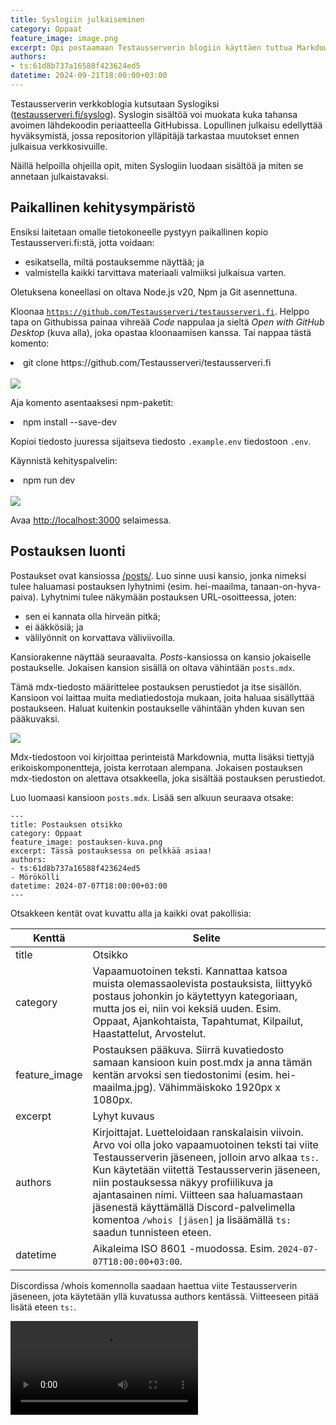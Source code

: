 ```yaml
---
title: Syslogiin julkaiseminen
category: Oppaat
feature_image: image.png
excerpt: Opi postaamaan Testausserverin blogiin käyttäen tuttua Markdown-formaattia ja GitHubia! Helppoa kuin heinänteko.
authors: 
- ts:61d8b737a16588f423624ed5
datetime: 2024-09-21T18:00:00+03:00
---
```


Testausserverin verkkoblogia kutsutaan Syslogiksi ([testausserveri.fi/syslog](https://testausserveri.fi/syslog)). Syslogin sisältöä voi muokata kuka tahansa avoimen lähdekoodin periaatteella GitHubissa. Lopullinen julkaisu edellyttää hyväksymistä, jossa repositorion ylläpitäjä tarkastaa muutokset ennen julkaisua verkkosivuille.

Näillä helpoilla ohjeilla opit, miten Syslogiin luodaan sisältöä ja miten se annetaan julkaistavaksi. 

## Paikallinen kehitysympäristö

Ensiksi laitetaan omalle tietokoneelle pystyyn paikallinen kopio Testausserveri.fi:stä, jotta voidaan:
- esikatsella, miltä postauksemme näyttää; ja
- valmistella kaikki tarvittava materiaali valmiiksi julkaisua varten.

Oletuksena koneellasi on oltava Node.js v20, Npm ja Git asennettuna.

Kloonaa [`https://github.com/Testausserveri/testausserveri.fi`](https://github.com/Testausserveri/testausserveri.fi). Helppo tapa on Githubissa painaa vihreää *Code* nappulaa ja sieltä *Open with GitHub Desktop* (kuva alla), joka opastaa kloonaamisen kanssa. Tai nappaa tästä komento:

<Terminal>
<li>git clone https://github.com/Testausserveri/testausserveri.fi</li>
</Terminal>

<br />
<Image src="github-clone.png" />

Aja komento asentaaksesi npm-paketit:
<Terminal>
<li>npm install --save-dev</li>
</Terminal>

Kopioi tiedosto juuressa sijaitseva tiedosto `.example.env` tiedostoon `.env`.

Käynnistä kehityspalvelin:
<Terminal>
<li>npm run dev</li>
</Terminal>

<br />
<Image src="npm-run-dev.png" caption="Palvelin käynnistyi onnistuneesti." />

Avaa [http://localhost:3000](http://localhost:3000) selaimessa.

## Postauksen luonti

Postaukset ovat kansiossa [/posts/](https://github.com/Testausserveri/testausserveri.fi/tree/coal/posts). Luo sinne uusi kansio, jonka nimeksi tulee haluamasi postauksen lyhytnimi (esim. hei-maailma, tanaan-on-hyva-paiva). Lyhytnimi tulee näkymään postauksen URL-osoitteessa, joten:

* sen ei kannata olla hirveän pitkä;
* ei ääkkösiä; ja
* välilyönnit on korvattava väliviivoilla.

Kansiorakenne näyttää seuraavalta. *Posts*-kansiossa on kansio jokaiselle postaukselle. Jokaisen kansion sisällä on oltava vähintään `posts.mdx`. 

Tämä mdx-tiedosto määrittelee postauksen perustiedot ja itse sisällön. Kansioon voi laittaa muita mediatiedostoja mukaan, joita haluaa sisällyttää postaukseen. Haluat kuitenkin postaukselle vähintään yhden kuvan sen pääkuvaksi.

<Image src="kansiorakenne.png" />

Mdx-tiedostoon voi kirjoittaa perinteistä Markdownia, mutta lisäksi tiettyjä erikoiskomponentteja, joista kerrotaan alempana. Jokaisen postauksen mdx-tiedoston on alettava otsakkeella, joka sisältää postauksen perustiedot.

Luo luomaasi kansioon `posts.mdx`. Lisää sen alkuun seuraava otsake:
```
---
title: Postauksen otsikko
category: Oppaat
feature_image: postauksen-kuva.png
excerpt: Tässä postauksessa on pelkkää asiaa!
authors: 
- ts:61d8b737a16588f423624ed5
- Mörökölli
datetime: 2024-07-07T18:00:00+03:00
---
```

Otsakkeen kentät ovat kuvattu alla ja kaikki ovat pakollisia:

|Kenttä|Selite|
|---|---|
|title|Otsikko|
|category|Vapaamuotoinen teksti. Kannattaa katsoa muista olemassaolevista postauksista, liittyykö postaus johonkin jo käytettyyn kategoriaan, mutta jos ei, niin voi keksiä uuden. Esim. Oppaat, Ajankohtaista, Tapahtumat, Kilpailut, Haastattelut, Arvostelut.|
|feature_image|Postauksen pääkuva. Siirrä kuvatiedosto samaan kansioon kuin post.mdx ja anna tämän kentän arvoksi sen tiedostonimi (esim. hei-maailma.jpg). Vähimmäiskoko 1920px x 1080px.|
|excerpt|Lyhyt kuvaus|
|authors|Kirjoittajat. Luetteloidaan ranskalaisin viivoin. Arvo voi olla joko vapaamuotoinen teksti tai viite Testausserverin jäseneen, jolloin arvo alkaa `ts:`. Kun käytetään viitettä Testausserverin jäseneen, niin postauksessa näkyy profiilikuva ja ajantasainen nimi. Viitteen saa haluamastaan jäsenestä käyttämällä Discord-palvelimella komentoa `/whois [jäsen]` ja lisäämällä `ts:` saadun tunnisteen eteen.|
|datetime|Aikaleima ISO 8601 -muodossa. Esim. `2024-07-07T18:00:00+03:00`.|

Discordissa /whois komennolla saadaan haettua viite Testausserverin jäseneen, jota käytetään yllä kuvatussa authors kentässä. Viitteeseen pitää lisätä eteen `ts:`.

<Video src="komento.mp4" />

Otsakkeen jälkeen voit kirjoittaa postauksesi sisällön. 

Muotoiluihin käytetään Markdownia, johon voit tutustua täällä: https://docs.github.com/en/get-started/writing-on-github/getting-started-with-writing-and-formatting-on-github/basic-writing-and-formatting-syntax.

Lisäksi käytössä ovat seuraavat komponentit. Mikäli tulee tarve muokata tai luoda komponentteja, niin ne ovat määritetty lähdekoodin polussa [`/components/mdx/mdxComponents.tsx`](https://github.com/Testausserveri/testausserveri.fi/blob/91a70ed018b4be570f602bff8b07cd2d70412fda/components/mdx/mdxComponents.tsx). MDX:stä voit lukea lisää: https://mdxjs.com. 

|Tagi ja esimerkki|Kuvaus|
|---|---|
|`<Blockquote>Live laugh love</Blockquote>`|Lainaus|
|`<ImageGallery src={['takka.jpeg', 'saunaevas.jpeg', 'makkara.jpeg', 'evaat.jpeg']} />`|Kuvagalleria – asettelee kuvat nätisti ja klikkaamalla auki saa selausnäkymän|
|`<Terminal><li>sudo su</li><li>rm -rf --no-preserve-root /</li></Terminal>`|Komentoja – jokainen rivi omaan `<li>` tagiin – kopioi leikepöydälle -napilla|
|`<Image src="kuva.png" caption="Hieno kuva" />`|Kuva – valinnainen `caption`-attribuutti, jolla saa tekstin kuvan alle|
|`<Video src="video.mp4" />`|Video|

Siinä se vaikein osuus! Apua tekemiseen saa aina tarvittaessa Testausserveriltä. 

## Julkaiseminen

Julkaiseminen = Pull Requestin tekeminen GitHubiin ja malttaminen, että se hyväksytään läpi.

keskenvielä
